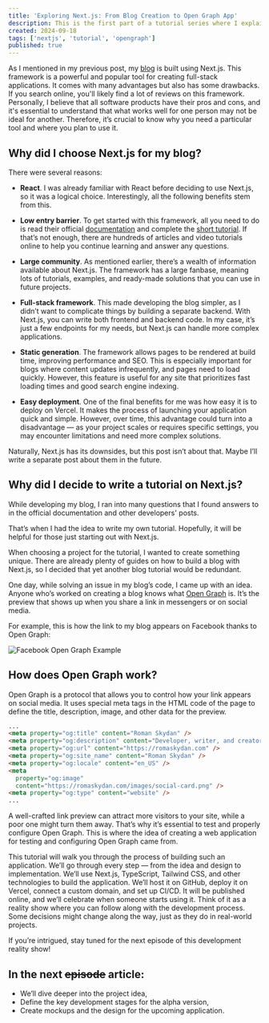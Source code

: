 ```yaml
---
title: 'Exploring Next.js: From Blog Creation to Open Graph App'
description: This is the first part of a tutorial series where I explain why I chose Next.js for my blog and introduce the idea of creating an Open Graph testing app. In future posts, I'll dive into the development process, covering each step of building this app from start to finish.
created: 2024-09-18
tags: ['nextjs', 'tutorial', 'opengraph']
published: true
---
```


As I mentioned in my previous post, my [blog](https://romaskydan.com/) is built using Next.js. This framework is a powerful and popular tool for creating full-stack applications. It comes with many advantages but also has some drawbacks. If you search online, you'll likely find a lot of reviews on this framework. Personally, I believe that all software products have their pros and cons, and it's essential to understand that what works well for one person may not be ideal for another. Therefore, it’s crucial to know why you need a particular tool and where you plan to use it.

## Why did I choose Next.js for my blog?

There were several reasons:

- **React**. I was already familiar with React before deciding to use Next.js, so it was a logical choice. Interestingly, all the following benefits stem from this.

- **Low entry barrier**. To get started with this framework, all you need to do is read their official [documentation](https://nextjs.org/docs) and complete the [short tutorial](https://nextjs.org/learn-pages-router/basics/create-nextjs-app). If that’s not enough, there are hundreds of articles and video tutorials online to help you continue learning and answer any questions.

- **Large community**. As mentioned earlier, there’s a wealth of information available about Next.js. The framework has a large fanbase, meaning lots of tutorials, examples, and ready-made solutions that you can use in future projects.

- **Full-stack framework**. This made developing the blog simpler, as I didn’t want to complicate things by building a separate backend. With Next.js, you can write both frontend and backend code. In my case, it’s just a few endpoints for my needs, but Next.js can handle more complex applications.

- **Static generation**. The framework allows pages to be rendered at build time, improving performance and SEO. This is especially important for blogs where content updates infrequently, and pages need to load quickly. However, this feature is useful for any site that prioritizes fast loading times and good search engine indexing.

- **Easy deployment**. One of the final benefits for me was how easy it is to deploy on Vercel. It makes the process of launching your application quick and simple. However, over time, this advantage could turn into a disadvantage — as your project scales or requires specific settings, you may encounter limitations and need more complex solutions.

Naturally, Next.js has its downsides, but this post isn’t about that. Maybe I’ll write a separate post about them in the future.

## Why did I decide to write a tutorial on Next.js?

While developing my blog, I ran into many questions that I found answers to in the official documentation and other developers' posts.

That’s when I had the idea to write my own tutorial. Hopefully, it will be helpful for those just starting out with Next.js.

When choosing a project for the tutorial, I wanted to create something unique. There are already plenty of guides on how to build a blog with Next.js, so I decided that yet another blog tutorial would be redundant.

One day, while solving an issue in my blog’s code, I came up with an idea. Anyone who’s worked on creating a blog knows what [Open Graph](https://ogp.me/) is. It’s the preview that shows up when you share a link in messengers or on social media.

For example, this is how the link to my blog appears on Facebook thanks to Open Graph:

![Facebook Open Graph Example](post-images/facebook-og-example.png)

## How does Open Graph work?

Open Graph is a protocol that allows you to control how your link appears on social media. It uses special meta tags in the HTML code of the page to define the title, description, image, and other data for the preview.

```html title="index.html"
...
<meta property="og:title" content="Roman Skydan" />
<meta property="og:description" content="Developer, writer, and creator." />
<meta property="og:url" content="https://romaskydan.com" />
<meta property="og:site_name" content="Roman Skydan" />
<meta property="og:locale" content="en_US" />
<meta
  property="og:image"
  content="https://romaskydan.com/images/social-card.png" />
<meta property="og:type" content="website" />
...
```

A well-crafted link preview can attract more visitors to your site, while a poor one might turn them away. That’s why it’s essential to test and properly configure Open Graph. This is where the idea of creating a web application for testing and configuring Open Graph came from.

This tutorial will walk you through the process of building such an application. We’ll go through every step — from the idea and design to implementation. We’ll use Next.js, TypeScript, Tailwind CSS, and other technologies to build the application. We’ll host it on GitHub, deploy it on Vercel, connect a custom domain, and set up CI/CD. It will be published online, and we’ll celebrate when someone starts using it. Think of it as a reality show where you can follow along with the development process. Some decisions might change along the way, just as they do in real-world projects.

If you’re intrigued, stay tuned for the next episode of this development reality show!

## In the next ~~episode~~ article:

- We’ll dive deeper into the project idea,
- Define the key development stages for the alpha version,
- Create mockups and the design for the upcoming application.
